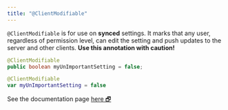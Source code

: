 ```yaml
---
title: "@ClientModifiable"
---
```


`@ClientModifiable` is for use on **synced** settings. It marks that any user, regardless of permission level, can edit the setting and push updates to the server and other clients. **Use this annotation with caution!**

<CodeTabs>

```java !!tabs Java
@ClientModifiable
public boolean myUnImportantSetting = false;
```

```kotlin !!tabs Kotlin
@ClientModifiable
var myUnImportantSetting = false
```

</CodeTabs>

<Callout>
See the documentation page <a target="_blank" rel="noopener" href="https://fzzyhmstrs.github.io/fconfig/-fzzy%20-config/me.fzzyhmstrs.fzzy_config.annotations/-client-modifiable/index.html">here 🗗</a>
</Callout>